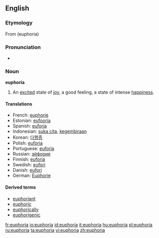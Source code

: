 ==English==
{{wikipedia}}

===Etymology===
From {{AGr.}} '''{{polytonic|[[εὐφορία]]}}''' (euphoria)

===Pronunciation===
* {{rhymes|ɔːriə}}

===Noun===
'''euphoria'''

# An [[excited]] state of [[joy]], a good feeling, a state of intense [[happiness]].

====Translations====
* French: [[euphorie]]
* Estonian: [[eufooria]]
* Spanish: [[euforia]]
* Indonesian: [[suka cita]], [[gembira|kegembiraan]]
* Korean: [[다행증]]
* Polish: [[euforia]] {{f}}
* Portuguese: [[euforia]] {{f}}
* Russian: [[эйфория]] {{f}}
* Finnish: [[euforia]]
* Swedish: [[eufori]]
* Danish: [[eufori]]
* German: [http://de.wiktionary.org/wiki/Euphorie Euphorie]

====Derived terms====
* [[euphoriant]]
* [[euphoric]]
* [[euphorically]]
* [[euphorigenic]]

[[fr:euphoria]]
[[io:euphoria]]
[[id:euphoria]]
[[it:euphoria]]
[[hu:euphoria]]
[[pl:euphoria]]
[[ru:euphoria]]
[[ta:euphoria]]
[[vi:euphoria]]
[[zh:euphoria]]